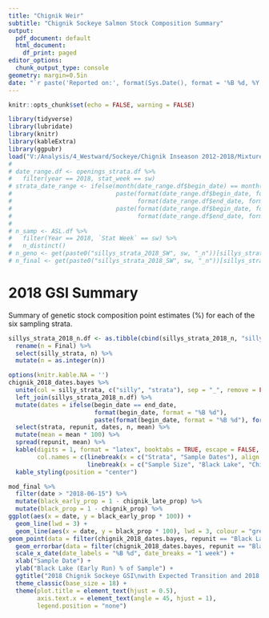 ```yaml
---
title: "Chignik Weir"
subtitle: "Chignik Sockeye Salmon Stock Composition Summary"
output:
  pdf_document: default
  html_document:
    df_print: paged
editor_options:
  chunk_output_type: console
geometry: margin=0.5in
date: "`r paste('Reported on:', format(Sys.Date(), format = '%B %d, %Y'), 'at', format(Sys.time(), format = '%I:%M %p'))`"
---
```


```r
knitr::opts_chunk$set(echo = FALSE, warning = FALSE)

library(tidyverse)
library(lubridate)
library(knitr)
library(kableExtra)
library(ggpubr)
load("V:/Analysis/4_Westward/Sockeye/Chignik Inseason 2012-2018/Mixtures/2018/2018ChignikInseason_rubias.RData")
# 
# date_range.df <- openings_strata.df %>% 
#   filter(year == 2018, stat_week == sw)
# strata_date_range <- ifelse(month(date_range.df$begin_date) == month(date_range.df$end_date),
#                             paste(format(date_range.df$begin_date, format = "%B %d"), 
#                                   format(date_range.df$end_date, format = "%d, %Y"), sep = "-"),
#                             paste(format(date_range.df$begin_date, format = "%B %d"), 
#                                   format(date_range.df$end_date, format = "%B %d, %Y"), sep = "-"))
# 
# n_samp <- ASL.df %>% 
#   filter(Year == 2018, `Stat Week` == sw) %>% 
#   n_distinct()
# n_geno <- get(paste0("sillys_strata_2018_SW", sw, "_n"))[sillys_strata, "Genotyped"]
# n_final <- get(paste0("sillys_strata_2018_SW", sw, "_n"))[sillys_strata, "Final"]
```

# 2018 GSI Summary

Summary of genetic stock composition point estimates (%) for each of the six sampling strata.

```r
sillys_strata_2018_n.df <- as.tibble(cbind(sillys_strata_2018_n, "silly_strata" = rownames(sillys_strata_2018_n))) %>% 
  rename(n = Final) %>% 
  select(silly_strata, n) %>% 
  mutate(n = as.integer(n))

options(knitr.kable.NA = '')
chignik_2018_dates.bayes %>% 
  unite(col = silly_strata, c("silly", "strata"), sep = "_", remove = FALSE) %>% 
  left_join(sillys_strata_2018_n.df) %>% 
  mutate(dates = ifelse(begin_date == end_date, 
                        format(begin_date, format = "%B %d"), 
                        paste(format(begin_date, format = "%B %d"), format(end_date, format = "%d"), sep = "-"))) %>% 
  select(strata, repunit, dates, n, mean) %>% 
  mutate(mean = mean * 100) %>% 
  spread(repunit, mean) %>% 
  kable(digits = 1, format = "latex", booktabs = TRUE, escape = FALSE, linesep = "",
        col.names = c(linebreak(x = c("Strata", "Sample Dates"), align = "l"),
                      linebreak(x = c("Sample Size", "Black Lake", "Chignik Lake"), align = "r"))) %>% 
  kable_styling(position = "center")
```

```r
mod_final %>% 
  filter(date > "2018-06-15") %>% 
  mutate(black_early_prop = 1 - chignik_late_prop) %>% 
  mutate(black_prop = 1 - chignik_prop) %>% 
ggplot(aes(x = date, y = black_early_prop * 100)) +
  geom_line(lwd = 3) +
  geom_line(aes(x = date, y = black_prop * 100), lwd = 3, colour = "grey50") +
geom_point(data = filter(chignik_2018_dates.bayes, repunit == "Black Lake"), aes(x = date, y = mean * 100), colour = "red", cex = 5) +
  geom_errorbar(data = filter(chignik_2018_dates.bayes, repunit == "Black Lake"), aes(x = date, y = mean * 100, ymin = `5%` * 100, ymax = `95%` * 100), colour = "red", lwd = 1.5, width = 3) +
  scale_x_date(date_labels = "%B %d", date_breaks = "1 week") +
  xlab("Sample Date") +
  ylab("Black Lake (Early Run) % of Sample") +
  ggtitle("2018 Chignik Sockeye GSI\nwith Expected Transition and 2018 Transition")+
  theme_classic(base_size = 18) +
  theme(plot.title = element_text(hjust = 0.5),
        axis.text.x = element_text(angle = 45, hjust = 1),
        legend.position = "none")
```